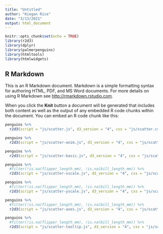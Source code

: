 ```yaml
---
title: "Untitled"
author: "Kiegan Rice"
date: "3/13/2021"
output: html_document
---
```


```r
knitr::opts_chunk$set(echo = TRUE)
library(r2d3)
library(dplyr)
library(palmerpenguins)
library(htmltools)
library(htmlwidgets)
```

## R Markdown

This is an R Markdown document. Markdown is a simple formatting syntax for authoring HTML, PDF, and MS Word documents. For more details on using R Markdown see <http://rmarkdown.rstudio.com>.

When you click the **Knit** button a document will be generated that includes both content as well as the output of any embedded R code chunks within the document. You can embed an R code chunk like this:

```r
penguins %>%
  r2d3(script = "js/scatter.js", d3_version = "4", css = "js/scatter.css")
```

```r
penguins %>%
  r2d3(script = "js/scatter-anim.js", d3_version = "4", css = "js/scatter.css")
```

```r
penguins %>%
  r2d3(script = "js/scatter-basic.js", d3_version = "4", css = "js/scatter.css")
```

```r
penguins %>%
  #filter(!is.na(flipper_length_mm), !is.na(bill_length_mm)) %>%
  r2d3(script = "js/scatter-xscale.js", d3_version = "4", css = "js/scatter.css")
```

```r
penguins %>%
  #filter(!is.na(flipper_length_mm), !is.na(bill_length_mm)) %>%
  r2d3(script = "js/scatter-yscale.js", d3_version = "4", css = "js/scatter.css")
```

```r
penguins %>%
  #filter(!is.na(flipper_length_mm), !is.na(bill_length_mm)) %>%
  r2d3(script = "js/scatter-axes.js", d3_version = "4", css = "js/scatter.css")
```

```r
penguins %>%
  #filter(!is.na(flipper_length_mm), !is.na(bill_length_mm)) %>%
  r2d3(script = "js/scatter-tooltip.js", d3_version = "4", css = "js/scatter.css")
```
